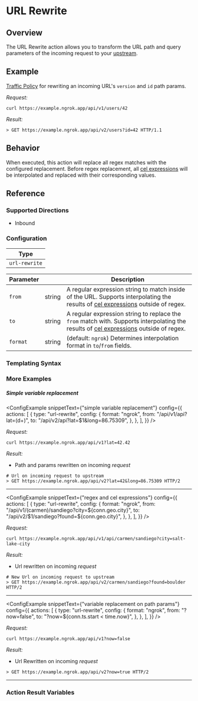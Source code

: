 
# URL Rewrite

## Overview

The URL Rewrite action allows you to transform the URL path and query parameters of the incoming request to your [upstream](/docs/how-ngrok-works/#ngrok-vs-traditional-reverse-proxies).

## Example

[Traffic Policy](/docs/http/traffic-policy/index.mdx) for rewriting an incoming URL's `version` and `id` path params.

<ExampleHTTP />

_Request:_

```shell
curl https://example.ngrok.app/api/v1/users/42
```

_Result:_

```shell
> GET https://example.ngrok.app/api/v2/users?id=42 HTTP/1.1
```

## Behavior

When executed, this action will replace all regex matches with the configured replacement. Before regex replacement, all [cel expressions](/docs/http/traffic-policy/expressions/writing-guide/) will be interpolated and replaced with their corresponding values.

## Reference

### Supported Directions

- Inbound

### Configuration

| Type          |
| ------------- |
| `url-rewrite` |

| Parameter | &nbsp; | Description                                                                                                                                                 |
| --------- | ------ | ----------------------------------------------------------------------------------------------------------------------------------------------------------- |
| `from`    | string | A regular expression string to match inside of the URL. Supports interpolating the results of [cel expressions](#templating-syntax) outside of regex.       |
| `to`      | string | A regular expression string to replace the `from` match with. Supports interpolating the results of [cel expressions](#templating-syntax) outside of regex. |
| `format`  | string | (default: `ngrok`) Determines interpolation format in `to`/`from` fields.                                                                                   |

### Templating Syntax

<CelTemplateSyntaxExplanation />

### More Examples

##### Simple variable replacement

<ConfigExample
	snippetText={"simple variable replacement"}
	config={{
		actions: [
			{
				type: "url-rewrite",
				config: {
					format: "ngrok",
					from: "/api/v1/api?lat=(d+)",
					to: "/api/v2/api?lat=$1&long=86.75309",
				},
			},
		],
	}}
/>

_Request:_

```shell
curl https://example.ngrok.app/api/v1?lat=42.42
```

_Result:_

- Path and params rewritten on incoming _request_

```shell
# Url on incoming request to upstream
> GET https://example.ngrok.app/api/v2?lat=42&long=86.75309 HTTP/2
```

<hr />

<ConfigExample
	snippetText={"regex and cel expressions"}
	config={{
		actions: [
			{
				type: "url-rewrite",
				config: {
					format: "ngrok",
					from: "/api/v1/(carmen)/sandiego?city=${conn.geo.city}",
					to: "/api/v2/$1/sandiego?found=${conn.geo.city}",
				},
			},
		],
	}}
/>

_Request:_

```shell
curl https://example.ngrok.app/api/v1/api/carmen/sandiego?city=salt-lake-city
```

_Result:_

- Url rewritten on incoming _request_

```shell
# New Url on incoming request to upstream
> GET https://example.ngrok.app/api/v2/carmen/sandiego?found=boulder HTTP/2
```

<hr />

<ConfigExample
	snippetText={"variable replacement on path params"}
	config={{
		actions: [
			{
				type: "url-rewrite",
				config: {
					format: "ngrok",
					from: "?now=false",
					to: "?now=${conn.ts.start < time.now}",
				},
			},
		],
	}}
/>

_Request:_

```shell
curl https://example.ngrok.app/api/v1?now=false
```

_Result:_

- Url Rewritten on incoming _request_

```shell
> GET https://example.ngrok.app/api/v2?now=true HTTP/2
```

<hr />

### Action Result Variables

<ActionDescription />
<ActionResultVariables />
